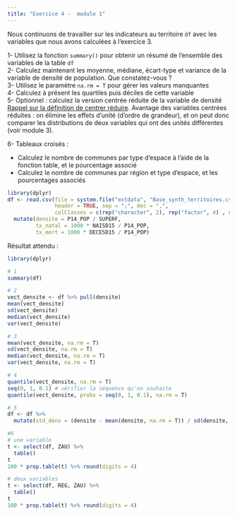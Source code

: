 ```yaml
---
title: "Exercice 4 -  module 1"
---  
```


Nous continuons de travailler sur les indicateurs au territoire `df` avec les variables que nous avons calculées à l'exercice 3.


1- Utilisez la fonction `summary()` pour obtenir un résumé de l’ensemble des variables de la table `df`  
2- Calculez maintenant les moyenne, médiane, écart-type et variance de la variable de densité de population. Que constatez-vous ?  
3- Utilisez le paramètre `na.rm = T` pour gérer les valeurs manquantes  
4- Calculez à présent les quartiles puis déciles de cette variable  
5- Optionnel : calculez la version centrée réduite de la variable de densité [Rappel sur la définition de centrer réduire](https://fr.wikipedia.org/wiki/Variable_centr%C3%A9e_r%C3%A9duite). Avantage des variables centrées réduites : on élimine les effets d'unité (d'ordre de grandeur), et on peut donc comparer les distributions de deux variables qui ont des unités différentes (voir module 3).

6- Tableaux croisés :
  
- Calculez le nombre de communes par type d’espace à l’aide de la fonction table, et le pourcentage associé  
- Calculez le nombre de communes par région et type d’espace, et les pourcentages associés  

```r
library(dplyr)
df <- read.csv(file = system.file("extdata", "Base_synth_territoires.csv", package = "savoirfR"),
               header = TRUE, sep = ";", dec = ",",
               colClasses = c(rep("character", 2), rep("factor", 4) , rep(NA, 32))) %>% 
  mutate(densite = P14_POP / SUPERF,
         tx_natal = 1000 * NAISD15 / P14_POP,
         tx_mort = 1000 * DECESD15 / P14_POP)

```

Résultat attendu :   

```r
library(dplyr)

# 1  
summary(df)

# 2
vect_densite <- df %>% pull(densite)
mean(vect_densite)
sd(vect_densite)
median(vect_densite)
var(vect_densite)

# 3
mean(vect_densite, na.rm = T)
sd(vect_densite, na.rm = T)
median(vect_densite, na.rm = T)
var(vect_densite, na.rm = T)

# 4
quantile(vect_densite, na.rm = T)
seq(0, 1, 0.1) # vérifier la séquence qu'on souhaite
quantile(vect_densite, probs = seq(0, 1, 0.1), na.rm = T)

# 5
df <- df %>% 
  mutate(std_dens = (densite - mean(densite, na.rm = T)) / sd(densite, na.rm = T))

#6 
# une variable
t <- select(df, ZAU) %>% 
  table()
t
100 * prop.table(t) %>% round(digits = 4)

# deux variables
t <- select(df, REG, ZAU) %>% 
  table()
t
100 * prop.table(t) %>% round(digits = 4)

```

